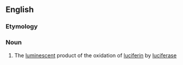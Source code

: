 ==English==

===Etymology===
{{prefix|en|oxy|luciferin}}

===Noun===
{{en-noun|~}}

# {{lb|en|biochemistry}} The [[luminescent]] product of the oxidation of [[luciferin]] by [[luciferase]]